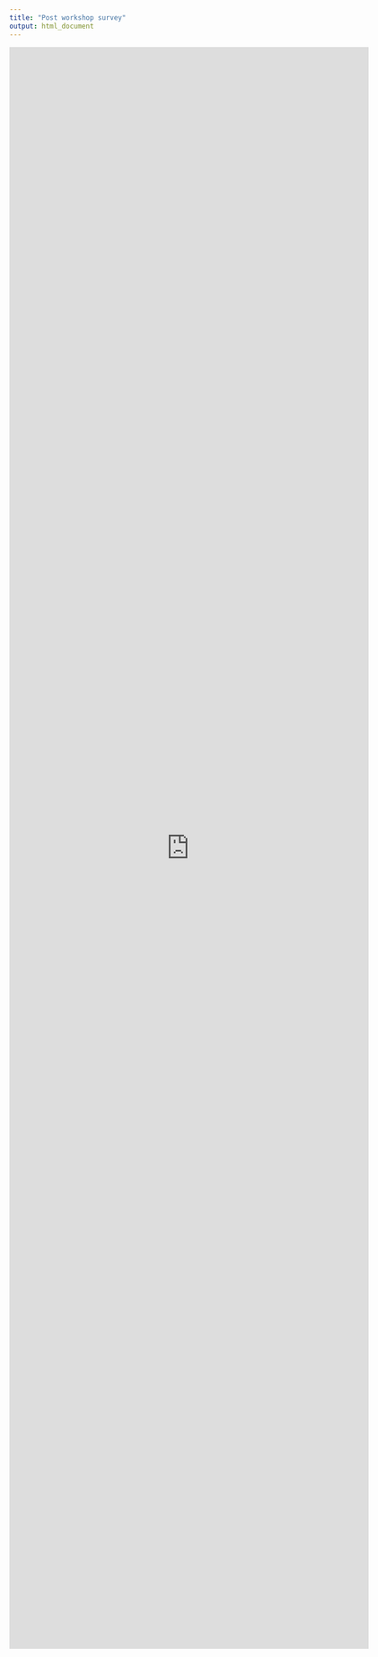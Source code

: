 ```yaml
---
title: "Post workshop survey"
output: html_document
---
```


<iframe src="https://docs.google.com/forms/d/e/1FAIpQLSeZMPLLyO391IZFhBc2yFytWB3cSnw4QpuLCFMNlq2OuavB8w/viewform?embedded=true" width="640" height="2849" frameborder="0" marginheight="0" marginwidth="0">Loading…</iframe>